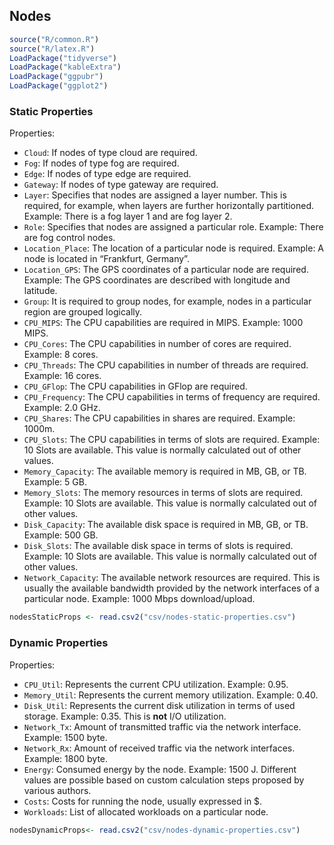 ## Nodes

```r
source("R/common.R")
source("R/latex.R")
LoadPackage("tidyverse")
LoadPackage("kableExtra")
LoadPackage("ggpubr")
LoadPackage("ggplot2")
```

### Static Properties

Properties:

- `Cloud`: If nodes of type cloud are required.
- `Fog`: If nodes of type fog are required.
- `Edge`: If nodes of type edge are required.
- `Gateway`: If nodes of type gateway are required.
- `Layer`: Specifies that nodes are assigned a layer number. This is required, for example, when layers are further horizontally partitioned. Example: There is a fog layer 1 and are fog layer 2.
- `Role`: Specifies that nodes are assigned a particular role. Example: There are fog control nodes.
- `Location_Place`: The location of a particular node is required. Example: A node is located in "Frankfurt, Germany".
- `Location_GPS`: The GPS coordinates of a particular node are required. Example: The GPS coordinates are described with longitude and latitude.
- `Group`: It is required to group nodes, for example, nodes in a particular region are grouped logically.
- `CPU_MIPS`: The CPU capabilities are required in MIPS. Example: 1000 MIPS.
- `CPU_Cores`: The CPU capabilities in number of cores are required. Example: 8 cores.
- `CPU_Threads`: The CPU capabilities in number of threads are required. Example: 16 cores.
- `CPU_GFlop`: The CPU capabilities in GFlop are required.
- `CPU_Frequency`: The CPU capabilities in terms of frequency are required. Example: 2.0 GHz.
- `CPU_Shares`: The CPU capabilities in shares are required. Example: 1000m.
- `CPU_Slots`: The CPU capabilities in terms of slots are required. Example: 10 Slots are available. This value is normally calculated out of other values.
- `Memory_Capacity`: The available memory is required in MB, GB, or TB. Example: 5 GB.
- `Memory_Slots`: The memory resources in terms of slots are required. Example: 10 Slots are available. This value is normally calculated out of other values.
- `Disk_Capacity`: The available disk space is required in MB, GB, or TB. Example: 500 GB.
- `Disk_Slots`: The available disk space in terms of slots is required. Example: 10 Slots are available. This value is normally calculated out of other values.
- `Network_Capacity`: The available network resources are required. This is usually the available bandwidth provided by the network interfaces of a particular node. Example: 1000 Mbps download/upload.

```r
nodesStaticProps <- read.csv2("csv/nodes-static-properties.csv")
```

### Dynamic Properties

Properties:

- `CPU_Util`: Represents the current CPU utilization. Example: 0.95.
- `Memory_Util`: Represents the current memory utilization. Example: 0.40.
- `Disk_Util`: Represents the current disk utilization in terms of used storage. Example: 0.35. This is **not** I/O utilization.
- `Network_Tx`: Amount of transmitted traffic via the network interface. Example: 1500 byte.
- `Network_Rx`: Amount of received traffic via the network interfaces. Example: 1800 byte.
- `Energy`: Consumed energy by the node. Example: 1500 J. Different values are possible based on custom calculation steps proposed by various authors.
- `Costs`: Costs for running the node, usually expressed in $.
- `Workloads`: List of allocated workloads on a particular node.

```r
nodesDynamicProps<- read.csv2("csv/nodes-dynamic-properties.csv")
```
